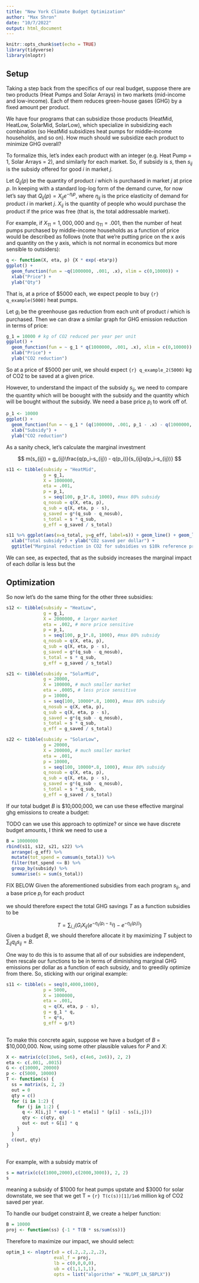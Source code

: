 ```yaml
---
title: "New York Climate Budget Optimization"
author: "Max Shron"
date: "10/7/2022"
output: html_document
---
```


```r
knitr::opts_chunk$set(echo = TRUE)
library(tidyverse)
library(nloptr)
```

## Setup

Taking a step back from the specifics of our real budget, suppose there are two products (Heat Pumps and Solar Arrays) in two markets (mid-income and low-income). Each of them reduces green-house gases (GHG) by a fixed amount per product.

We have four programs that can subsidize those products (HeatMid, HeatLow, SolarMid, SolarLow), which specialize in subsidizing each combination (so HeatMid subsidizes heat pumps for middle-income households, and so on). How much should we subsidize each product to minimize GHG overall?

To formalize this, let's index each product with an integer (e.g. Heat Pump = 1, Solar Arrays = 2), and similarly for each market. So, if subsidy is $s$, then $s_{ij}$ is the subsidy offered for good $i$ in market $j$.

Let $Q_{ij}(p)$ be the quantity of product $i$ which is purchased in market $j$ at price $p$. In keeping with a standard log-log form of the demand curve, for now let's say that $Q_{ij}(p) = X_{ij} e^{-\eta_{i}p}$, where $\eta_{ij}$ is the price elasticity of demand for product $i$ in market $j$. $X_{ij}$ is the quantity of people who would purchase the product if the price was free (that is, the total addressable market).

For example, if $X_{11} = 1,000,000$ and $\eta_{11} = .001$, then the number of heat pumps purchased by middle-income households as a function of price would be described as follows (note that we're putting price on the x axis and quantity on the y axis, which is not normal in economics but more sensible to outsiders):

```r
q <- function(X, eta, p) {X * exp(-eta*p)}
ggplot() +
  geom_function(fun = ~q(1000000, .001, .x), xlim = c(0,10000)) +
  xlab("Price") +
  ylab("Qty")
```
That is, at a price of $5000 each, we expect people to buy `{r} q_example(5000)` heat pumps.

Let $g_i$ be the greenhouse gas reduction from each unit of product $i$ which is purchased. Then we can draw a similar graph for GHG emission reduction in terms of price:

```r
g_1 = 10000 # kg of CO2 reduced per year per unit
ggplot() +
  geom_function(fun = ~ g_1 * q(1000000, .001, .x), xlim = c(0,10000)) +
  xlab("Price") +
  ylab("CO2 reduction")
```
So at a price of $5000 per unit, we should expect `{r} q_example_2(5000)` kg of CO2 to be saved at a given price.

However, to understand the impact of the subsidy $s_{ij}$, we need to compare the quantity which will be boought with the subsidy and the quantity which will be bought without the subsidy. We need a base price $p_i$ to work off of.

```r
p_1 <- 10000
ggplot() +
  geom_function(fun = ~ g_1 * (q(1000000, .001, p_1 - .x) - q(1000000, .001, p_1)), xlim = c(0,p_1)) +
  xlab("Subsidy") +
  ylab("CO2 reduction")
```

As a sanity check, let's calculate the marginal investment

$$
m(s_{ij}) = g_{ij}\frac{q(p_i-s_{ij}) - q(p_i)}{s_{ij}q(p_i-s_{ij})}
$$
```r
s11 <- tibble(subsidy = "HeatMid",
              g = g_1,
              X = 1000000,
              eta = .001,
              p = p_1,
              s = seq(100, p_1*.8, 1000), #max 80% subsidy
              q_nosub = q(X, eta, p),
              q_sub = q(X, eta, p - s),
              g_saved = g*(q_sub - q_nosub),
              s_total = s * q_sub,
              g_eff = g_saved / s_total)

s11 %>% ggplot(aes(x=s_total, y=g_eff, label=s)) + geom_line() + geom_label() +
  xlab("Total subsidy") + ylab("CO2 saved per dollar") + 
  ggtitle("Marginal reduction in CO2 for subsidies vs $10k reference price")
```

We can see, as expected, that as the subsidy increases the marginal impact of each dollar is less but the 

## Optimization

So now let's do the same thing for the other three subsidies:

```r
s12 <- tibble(subsidy = "HeatLow",
              g = g_1,
              X = 2000000, # larger market
              eta = .002, # more price sensitive
              p = p_1,
              s = seq(100, p_1*.8, 1000), #max 80% subsidy
              q_nosub = q(X, eta, p),
              q_sub = q(X, eta, p - s),
              g_saved = g*(q_sub - q_nosub),
              s_total = s * q_sub,
              g_eff = g_saved / s_total)

s21 <- tibble(subsidy = "SolarMid",
              g = 20000,
              X = 100000, # much smaller market
              eta = .0005, # less price sensitive
              p = 10000,
              s = seq(100, 10000*.8, 1000), #max 80% subsidy
              q_nosub = q(X, eta, p),
              q_sub = q(X, eta, p - s),
              g_saved = g*(q_sub - q_nosub),
              s_total = s * q_sub,
              g_eff = g_saved / s_total)

s22 <- tibble(subsidy = "SolarLow",
              g = 20000,
              X = 200000, # much smaller market
              eta = .001,
              p = 10000,
              s = seq(100, 10000*.8, 1000), #max 80% subsidy
              q_nosub = q(X, eta, p),
              q_sub = q(X, eta, p - s),
              g_saved = g*(q_sub - q_nosub),
              s_total = s * q_sub,
              g_eff = g_saved / s_total)
```

If our total budget $B$ is \$10,000,000, we can use these effective marginal ghg emissions to create a budget:

TODO can we use this approach to optimize? or since we have discrete budget amounts, I think we need to use a 

```r
B = 10000000
rbind(s11, s12, s21, s22) %>%
  arrange(-g_eff) %>%
  mutate(tot_spend = cumsum(s_total)) %>%
  filter(tot_spend <= B) %>%
  group_by(subsidy) %>%
  summarise(s = sum(s_total))
```


FIX BELOW
Given the aforementioned subsidies from each program $s_{ij}$, and a base price $p_i$ for each product


we should therefore expect the total GHG savings $T$ as a function subsidies to be 

$$
T = \sum_{i,j}(G_i X_{ij}(e^{-\eta_{ij}(p_i-s_{ij}})-e^{-\eta_{ij}(p_i))})
$$
Given a budget $B$, we should therefore allocate it by maximizing $T$ subject to $\sum_{ij} q_{ij}s_{ij} = B$.

One way to do this is to assume that all of our subsidies are independent, then rescale our functions to be in terms of diminishing marginal GHG emissions per dollar as a function of each subsidy, and to greedily optimize from there. So, sticking with our original example:

```r
s11 <- tibble(s = seq(0,4000,1000),
              p = 5000,
              X = 1000000,
              eta = .001,
              q = q(X, eta, p - s),
              g = g_1 * q,
              t = q*s,
              g_eff = g/t)
              
```

To make this concrete again, suppose we have a budget of $B$ = \$10,000,000. Now, using some other plausible values for $P$ and $X$:

```r
X <- matrix(c(c(10e6, 5e6), c(4e6, 2e6)), 2, 2)
eta <- c(.001, .0015)
G <- c(10000, 20000)
p <- c(5000, 10000)
T <- function(s) {
  ss = matrix(s, 2, 2)
  out = 0
  qty = c()
  for (i in 1:2) {
    for (j in 1:2) {
      q <- X[i,j] * exp(-1 * eta[i] * (p[i] - ss[i,j]))
      qty <- c(qty, q)
      out <- out + G[i] * q
    }
  }
  c(out, qty)
}
```

```r

```

For example, with a subsidy matrix of 

```r
s = matrix(c(c(1000,2000),c(2000,3000)), 2, 2)
s
```

meaning a subsidy of \$1000 for heat pumps upstate and \$3000 for solar downstate, we see that we get T = `{r} T(c(s))[1]/1e6` million kg of CO2 saved per year.

To handle our budget constraint $B$, we create a helper function:
```r
B = 10000
proj <- function(ss) {-1 * T(B * ss/sum(ss))}
```

Therefore to maximize our impact, we should select:
```r
optim_1 <- nloptr(x0 = c(.2,.2,.2,.2), 
                  eval_f = proj,
                  lb = c(0,0,0,0),
                  ub = c(1,1,1,1),
                  opts = list("algorithm" = "NLOPT_LN_SBPLX"))
```
